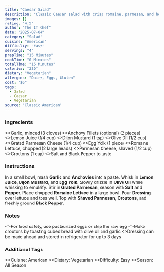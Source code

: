 ```yaml
---
title: "Caesar Salad"
description: "Classic Caesar salad with crisp romaine, parmesan, and homemade dressing."
images: []
rating: "4.5"
author: "The IT Chef"
date: "2025-07-04"
category: "Salad"
cuisine: "American"
difficulty: "Easy"
servings: "4"
prepTime: "15 Minutes"
cookTime: "0 Minutes"
totalTime: "15 Minutes"
calories: "220"
dietary: "Vegetarian"
allergens: "Dairy, Eggs, Gluten"
cost: "$6"
tags:
  - Salad
  - Caesar
  - Vegetarian
source: "Classic American"
---
```



### Ingredients

<RecipeIngredients>
  <>Garlic, minced (3 cloves)</>
  <>Anchovy Fillets (optional) (2 pieces)</>
  <>Lemon Juice (1/4 cup)</>
  <>Dijon Mustard (1 tsp)</>
  <>Olive Oil (1/2 cup)</>
  <>Grated Parmesan Cheese (1/4 cup)</>
  <>Egg Yolk (1 piece)</>
  <>Romaine Lettuce, chopped (2 large heads)</>
  <>Parmesan Cheese, shaved (1/2 cup)</>
  <>Croutons (1 cup)</>
  <>Salt and Black Pepper to taste</>
</RecipeIngredients>

### Instructions

<RecipeInstructions>
  <RecipeInstructions.Section title="Make Dressing">
    <RecipeInstructions.Step>
      In a small bowl, mash <strong>Garlic</strong> and <strong>Anchovies</strong> into a paste.
    </RecipeInstructions.Step>
    <RecipeInstructions.Step>
      Whisk in <strong>Lemon Juice</strong>, <strong>Dijon Mustard</strong>, and <strong>Egg Yolk</strong>.
    </RecipeInstructions.Step>
    <RecipeInstructions.Step>
      Slowly drizzle in <strong>Olive Oil</strong> while whisking to emulsify.
    </RecipeInstructions.Step>
    <RecipeInstructions.Step>
      Stir in <strong>Grated Parmesan</strong>, season with <strong>Salt</strong> and <strong>Pepper</strong>.
    </RecipeInstructions.Step>
  </RecipeInstructions.Section>
  <RecipeInstructions.Section title="Assemble Salad">
    <RecipeInstructions.Step>
      Place chopped <strong>Romaine Lettuce</strong> in a large bowl.
    </RecipeInstructions.Step>
    <RecipeInstructions.Step>
      Pour <strong>Dressing</strong> over lettuce and toss well.
    </RecipeInstructions.Step>
    <RecipeInstructions.Step>
      Top with <strong>Shaved Parmesan</strong>, <strong>Croutons</strong>, and freshly ground <strong>Black Pepper</strong>.
    </RecipeInstructions.Step>
  </RecipeInstructions.Section>
</RecipeInstructions>

### Notes

<RecipeNotes>
  <>For food safety, use pasteurized eggs or skip the raw egg</>
  <>Make croutons by toasting cubed bread with olive oil and garlic</>
  <>Dressing can be made ahead and stored in refrigerator for up to 3 days</>
</RecipeNotes>

### Additional Tags

<RecipeTags>
  <>Cuisine: American</>
  <>Dietary: Vegetarian</>
  <>Difficulty: Easy</>
  <>Season: All Season</>
</RecipeTags>
